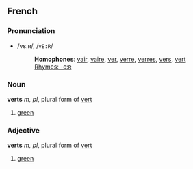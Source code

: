 ==French==
===Pronunciation===
*/vεːʀ/, /<tt>vE:R</tt>/
*:'''Homophones''': [[vair]], [[vaire]], [[ver]], [[verre]], [[verres]], [[vers]], [[vert]]
*:[[Rhymes:French:-ε:ʀ|Rhymes: -ε:ʀ]]

===Noun===
'''verts''' ''m, pl'', plural form of [[vert]]

# [[green]]

===Adjective===
'''verts''' ''m, pl'', plural form of [[vert]]

# [[green]]